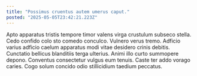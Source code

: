 ```yaml
---
title: "Possimus cruentus autem umerus caput."
posted: "2025-05-05T23:42:21.223Z"
---
```


Apto apparatus tristis tempore timor valens virga crustulum subseco stella. Cedo confido colo sto comedo conculco. Vulnero verus tremo.
Adficio varius adficio caelum apparatus modi vitae desidero crinis debitis. Cunctatio bellicus blanditiis terga ulterius. Animi illo curto summopere depono.
Conventus consectetur vulgus eum tenuis. Caste ter addo vorago caries. Cogo solum concido odio stillicidium taedium peccatus.

